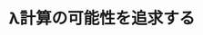 ﻿---
title: "λ計算の可能性を追求する"
category: "情報理工学院"
vol: 67
interviewee: "西崎 真也"
url: "http://www.lambda.cs.titech.ac.jp/"
tags: ["構造","コンピュータ","計算","言語","定義"]
pdf: "67-5-nishizaki.pdf"
career: ""
preface: "コンピュータプログラムの最適化や安全性を高めるという目的で、プログラムがどのような構造を持ち、動作をしているのかということを解析する必要がでてきた。この解析をするために、プログラミング言語がどのような構造を持つのかを知る必要がある。西崎研究室では、プログラミング言語を解析するための基礎を研究している。プログラミング言語の文法や、文法に従って記述されたプログラムの意味の定義の方法を定義することにより、プログラムの動作を解析することが可能になる。"
---
